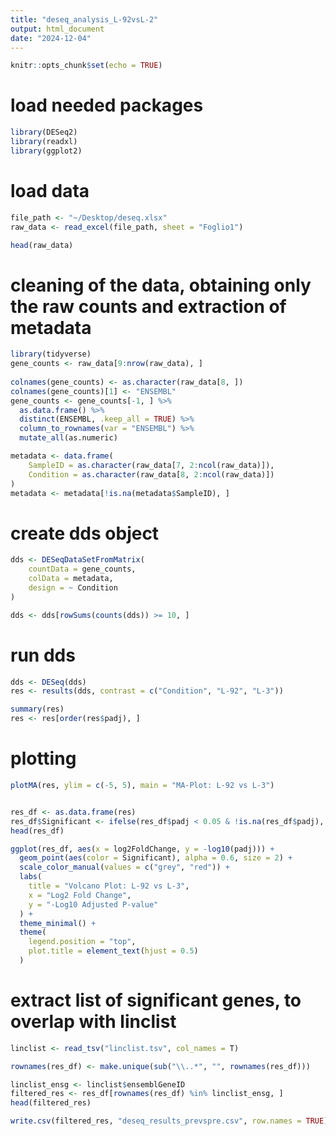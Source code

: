 ```yaml
---
title: "deseq_analysis_L-92vsL-2"
output: html_document
date: "2024-12-04"
---
```


```r
knitr::opts_chunk$set(echo = TRUE)
```

# load needed packages 
```r
library(DESeq2)
library(readxl)
library(ggplot2)
```

# load data
```r
file_path <- "~/Desktop/deseq.xlsx"
raw_data <- read_excel(file_path, sheet = "Foglio1")

head(raw_data)
```

# cleaning of the data, obtaining only the raw counts and extraction of metadata
```r
library(tidyverse)
gene_counts <- raw_data[9:nrow(raw_data), ]
  
colnames(gene_counts) <- as.character(raw_data[8, ])
colnames(gene_counts)[1] <- "ENSEMBL"
gene_counts <- gene_counts[-1, ] %>%
  as.data.frame() %>%
  distinct(ENSEMBL, .keep_all = TRUE) %>%
  column_to_rownames(var = "ENSEMBL") %>%
  mutate_all(as.numeric)

metadata <- data.frame(
    SampleID = as.character(raw_data[7, 2:ncol(raw_data)]),
    Condition = as.character(raw_data[8, 2:ncol(raw_data)])
)
metadata <- metadata[!is.na(metadata$SampleID), ]

```

# create dds object
```r
dds <- DESeqDataSetFromMatrix(
    countData = gene_counts,
    colData = metadata,
    design = ~ Condition
)

dds <- dds[rowSums(counts(dds)) >= 10, ]

```
# run dds
```r
dds <- DESeq(dds)
res <- results(dds, contrast = c("Condition", "L-92", "L-3"))

summary(res)
res <- res[order(res$padj), ]
```
# plotting
```r
plotMA(res, ylim = c(-5, 5), main = "MA-Plot: L-92 vs L-3")


res_df <- as.data.frame(res)
res_df$Significant <- ifelse(res_df$padj < 0.05 & !is.na(res_df$padj), "Yes", "No")
head(res_df)

ggplot(res_df, aes(x = log2FoldChange, y = -log10(padj))) +
  geom_point(aes(color = Significant), alpha = 0.6, size = 2) +
  scale_color_manual(values = c("grey", "red")) + 
  labs(
    title = "Volcano Plot: L-92 vs L-3",
    x = "Log2 Fold Change",
    y = "-Log10 Adjusted P-value"
  ) +
  theme_minimal() +
  theme(
    legend.position = "top",
    plot.title = element_text(hjust = 0.5)
  )
```
# extract list of significant genes, to overlap with linclist
```r
linclist <- read_tsv("linclist.tsv", col_names = T)

rownames(res_df) <- make.unique(sub("\\..*", "", rownames(res_df)))

linclist_ensg <- linclist$ensemblGeneID
filtered_res <- res_df[rownames(res_df) %in% linclist_ensg, ]
head(filtered_res)

write.csv(filtered_res, "deseq_results_prevspre.csv", row.names = TRUE)
```

